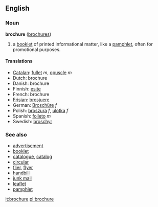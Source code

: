 ==English==
=== Noun ===
'''brochure''' ([[brochures]])

#a [[booklet]] of printed informational matter, like a [[pamphlet]], often for promotional purposes.

====Translations====
*[[Catalan]]: [[fullet]] ''m'', [[opuscle]] ''m''
*Dutch: brochure
*Danish: brochure
*Finnish: [[esite]]
*French: brochure
*[[Frisian]]: [[brosjuere]]
*German: [[Broschüre]] ''f''
*Polish: [[broszura]] ''f'', [[ulotka]] ''f''
*Spanish: [[folleto]] ''m''
*Swedish: [[broschyr]]

===See also===
*[[advertisement]]
*[[booklet]]
*[[catalogue]], [[catalog]]
*[[circular]]
*[[flier]], [[flyer]]
*[[handbill]]
*[[junk mail]]
*[[leaflet]]
*[[pamphlet]]

[[it:brochure]]
[[pl:brochure]]